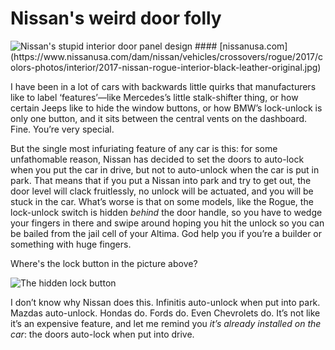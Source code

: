 # Nissan's weird door folly

<img src="https://www.nissanusa.com/dam/nissan/vehicles/crossovers/rogue/2017/colors-photos/interior/2017-nissan-rogue-interior-black-leather-original.jpg" alt="Nissan's stupid interior door panel design" />
#### [nissanusa.com](https://www.nissanusa.com/dam/nissan/vehicles/crossovers/rogue/2017/colors-photos/interior/2017-nissan-rogue-interior-black-leather-original.jpg)

I have been in a lot of cars with backwards little quirks that manufacturers like to label ‘features’—like Mercedes’s little stalk-shifter thing, or how certain Jeeps like to hide the window buttons, or how BMW’s lock-unlock is only one button, and it sits between the central vents on the dashboard. Fine. You’re very special.

But the single most infuriating feature of any car is this: for some unfathomable reason, Nissan has decided to set the doors to auto-lock when you put the car in drive, but not to auto-unlock when the car is put in park. That means that if you put a Nissan into park and try to get out, the door level will clack fruitlessly, no unlock will be actuated, and you will be stuck in the car. What’s worse is that on some models, like the Rogue, the lock-unlock switch is hidden _behind_ the door handle, so you have to wedge your fingers in there and swipe around hoping you hit the unlock so you can be bailed from the jail cell of your Altima. God help you if you’re a builder or something with huge fingers.

Where's the lock button in the picture above?

<img
  src="https://charlesharriesblog.s3.amazonaws.com/uploads/post/pictures/3/nissan.jpg"
  alt="The hidden lock button"
/>

I don’t know why Nissan does this. Infinitis auto-unlock when put into park. Mazdas auto-unlock. Hondas do. Fords do. Even Chevrolets do. It’s not like it’s an expensive feature, and let me remind you _it’s already installed on the car_: the doors auto-lock when put into drive.
